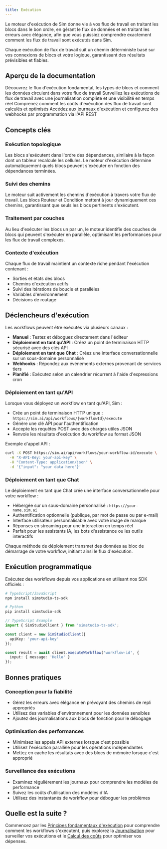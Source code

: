 ```yaml
---
title: Exécution
---
```



Le moteur d'exécution de Sim donne vie à vos flux de travail en traitant les blocs dans le bon ordre, en gérant le flux de données et en traitant les erreurs avec élégance, afin que vous puissiez comprendre exactement comment les flux de travail sont exécutés dans Sim.

<Callout type="info">
  Chaque exécution de flux de travail suit un chemin déterministe basé sur vos connexions de blocs et votre logique, garantissant des résultats prévisibles et fiables.
</Callout>

## Aperçu de la documentation

<Cards>
  <Card title="Principes fondamentaux d'exécution" href="/execution/basics">
    Découvrez le flux d'exécution fondamental, les types de blocs et comment les données circulent dans votre
    flux de travail
  </Card>

  <Card title="Journalisation" href="/execution/logging">
    Surveillez les exécutions de flux de travail avec une journalisation complète et une visibilité en temps réel
  </Card>
  
  <Card title="Calcul des coûts" href="/execution/costs">
    Comprenez comment les coûts d'exécution des flux de travail sont calculés et optimisés
  </Card>
  
  <Card title="API externe" href="/execution/api">
    Accédez aux journaux d'exécution et configurez des webhooks par programmation via l'API REST
  </Card>
</Cards>

## Concepts clés

### Exécution topologique
Les blocs s'exécutent dans l'ordre des dépendances, similaire à la façon dont un tableur recalcule les cellules. Le moteur d'exécution détermine automatiquement quels blocs peuvent s'exécuter en fonction des dépendances terminées.

### Suivi des chemins
Le moteur suit activement les chemins d'exécution à travers votre flux de travail. Les blocs Routeur et Condition mettent à jour dynamiquement ces chemins, garantissant que seuls les blocs pertinents s'exécutent.

### Traitement par couches
Au lieu d'exécuter les blocs un par un, le moteur identifie des couches de blocs qui peuvent s'exécuter en parallèle, optimisant les performances pour les flux de travail complexes.

### Contexte d'exécution
Chaque flux de travail maintient un contexte riche pendant l'exécution contenant :
- Sorties et états des blocs
- Chemins d'exécution actifs
- Suivi des itérations de boucle et parallèles
- Variables d'environnement
- Décisions de routage

## Déclencheurs d'exécution

Les workflows peuvent être exécutés via plusieurs canaux :

- **Manuel** : Testez et déboguez directement dans l'éditeur
- **Déploiement en tant qu'API** : Créez un point de terminaison HTTP sécurisé avec des clés API
- **Déploiement en tant que Chat** : Créez une interface conversationnelle sur un sous-domaine personnalisé
- **Webhooks** : Répondez aux événements externes provenant de services tiers
- **Planifié** : Exécutez selon un calendrier récurrent à l'aide d'expressions cron

### Déploiement en tant qu'API

Lorsque vous déployez un workflow en tant qu'API, Sim :
- Crée un point de terminaison HTTP unique : `https://sim.ai/api/workflows/{workflowId}/execute`
- Génère une clé API pour l'authentification
- Accepte les requêtes POST avec des charges utiles JSON
- Renvoie les résultats d'exécution du workflow au format JSON

Exemple d'appel API :

```bash
curl -X POST https://sim.ai/api/workflows/your-workflow-id/execute \
  -H "X-API-Key: your-api-key" \
  -H "Content-Type: application/json" \
  -d '{"input": "your data here"}'
```

### Déploiement en tant que Chat

Le déploiement en tant que Chat crée une interface conversationnelle pour votre workflow :
- Hébergée sur un sous-domaine personnalisé : `https://your-name.sim.ai`
- Authentification optionnelle (publique, par mot de passe ou par e-mail)
- Interface utilisateur personnalisable avec votre image de marque
- Réponses en streaming pour une interaction en temps réel
- Parfait pour les assistants IA, les bots d'assistance ou les outils interactifs

Chaque méthode de déploiement transmet des données au bloc de démarrage de votre workflow, initiant ainsi le flux d'exécution.

## Exécution programmatique

Exécutez des workflows depuis vos applications en utilisant nos SDK officiels :

```bash
# TypeScript/JavaScript
npm install simstudio-ts-sdk

# Python
pip install simstudio-sdk
```

```typescript
// TypeScript Example
import { SimStudioClient } from 'simstudio-ts-sdk';

const client = new SimStudioClient({ 
  apiKey: 'your-api-key' 
});

const result = await client.executeWorkflow('workflow-id', {
  input: { message: 'Hello' }
});
```

## Bonnes pratiques

### Conception pour la fiabilité
- Gérez les erreurs avec élégance en prévoyant des chemins de repli appropriés
- Utilisez des variables d'environnement pour les données sensibles
- Ajoutez des journalisations aux blocs de fonction pour le débogage

### Optimisation des performances
- Minimisez les appels API externes lorsque c'est possible
- Utilisez l'exécution parallèle pour les opérations indépendantes
- Mettez en cache les résultats avec des blocs de mémoire lorsque c'est approprié

### Surveillance des exécutions
- Examinez régulièrement les journaux pour comprendre les modèles de performance
- Suivez les coûts d'utilisation des modèles d'IA
- Utilisez des instantanés de workflow pour déboguer les problèmes

## Quelle est la suite ?

Commencez par les [Principes fondamentaux d'exécution](/execution/basics) pour comprendre comment les workflows s'exécutent, puis explorez la [Journalisation](/execution/logging) pour surveiller vos exécutions et le [Calcul des coûts](/execution/costs) pour optimiser vos dépenses.
